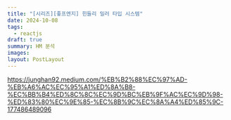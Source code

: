 ```yaml
---
title: "[시리즈][좋프엔지] 힌들리 밀러 타입 시스템"
date: 2024-10-08
tags:
  - reactjs
draft: true
summary: HM 분석
images: 
layout: PostLayout
---
```


https://junghan92.medium.com/%EB%B2%88%EC%97%AD-%EB%A6%AC%EC%95%A1%ED%8A%B8-%EC%BB%B4%ED%8C%8C%EC%9D%BC%EB%9F%AC%EC%9D%98-%ED%83%80%EC%9E%85-%EC%8B%9C%EC%8A%A4%ED%85%9C-177486489096
